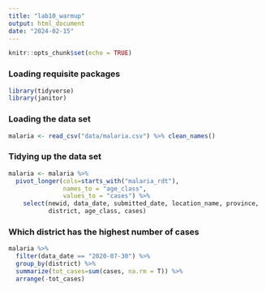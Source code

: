 ```yaml
---
title: "lab10_warmup"
output: html_document
date: "2024-02-15"
---
```


```r
knitr::opts_chunk$set(echo = TRUE)
```

### Loading requisite packages

```r
library(tidyverse)
library(janitor)
```

### Loading the data set

```r
malaria <- read_csv("data/malaria.csv") %>% clean_names()
```

### Tidying up the data set

```r
malaria <- malaria %>%
  pivot_longer(cols=starts_with("malaria_rdt"),
               names_to = "age_class",
               values_to = "cases") %>%
    select(newid, data_date, submitted_date, location_name, province,
           district, age_class, cases)
```

### Which district has the highest number of cases

```r
malaria %>%
  filter(data_date == "2020-07-30") %>%
  group_by(district) %>%
  summarize(tot_cases=sum(cases, na.rm = T)) %>%
  arrange(-tot_cases)
```

